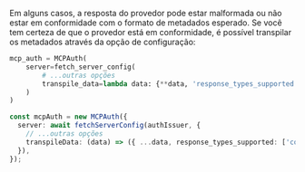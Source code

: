 
Em alguns casos, a resposta do provedor pode estar malformada ou não estar em conformidade com o formato de metadados esperado. Se você tem certeza de que o provedor está em conformidade, é possível transpilar os metadados através da opção de configuração:

<Tabs groupId="sdk">
<TabItem value="python" label="Python">

```python
mcp_auth = MCPAuth(
    server=fetch_server_config(
        # ...outras opções
        transpile_data=lambda data: {**data, 'response_types_supported': ['code']} # [!code highlight]
    )
)
```

</TabItem>
<TabItem value="node" label="Node.js">

```ts
const mcpAuth = new MCPAuth({
  server: await fetchServerConfig(authIssuer, {
    // ...outras opções
    transpileData: (data) => ({ ...data, response_types_supported: ['code'] }), // [!code highlight]
  }),
});
```

</TabItem>
</Tabs>